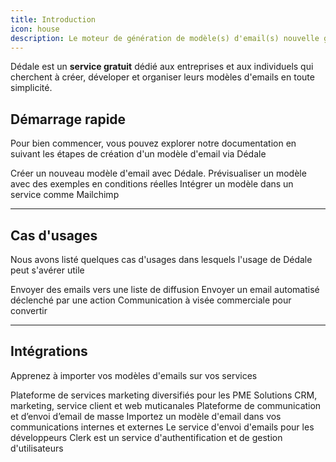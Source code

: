 ```yaml
---
title: Introduction
icon: house
description: Le moteur de génération de modèle(s) d'email(s) nouvelle génération
---
```


Dédale est un **service gratuit** dédié aux entreprises et aux individuels qui cherchent à créer, déveloper et organiser leurs modèles d'emails en toute simplicité.

## Démarrage rapide

Pour bien commencer, vous pouvez explorer notre documentation en suivant les étapes de création d'un modèle d'email via Dédale

<CardGroup cols={3}>
  <Card
    title="Créer"
    icon="circle-1"
    href="/dedale/demarrage-rapide#etape-1-creer-mon-premier-modele-d-email"
  >
    Créer un nouveau modèle d'email avec Dédale.
  </Card>
  <Card
    title="Prévisualiser"
    icon="circle-2"
    href="/dedale/demarrage-rapide#etape-2-ajouter-des-variables-et-previsualiser-mon-modele"
  >
    Prévisualiser un modèle avec des exemples en conditions réelles
  </Card>
  <Card
    title="Exporter"
    icon="circle-3"
    href="/dedale/demarrage-rapide#etape-4-exporter-mon-modele-vers-mon-service-d-envoi-d-emails"
  >
    Intégrer un modèle dans un service comme Mailchimp
  </Card>
</CardGroup>

---

## Cas d'usages

Nous avons listé quelques cas d'usages dans lesquels l'usage de Dédale peut s'avérer utile

<CardGroup cols={3}>
  <Card
    title="Emailing"
    icon="megaphone"
    href="/dedale/demarrage-rapide#etape-1-creer-mon-premier-modele-d-email"
  >
    Envoyer des emails vers une liste de diffusion
  </Card>
  <Card
    title="Transactionnel"
    icon="gear"
    href="/dedale/demarrage-rapide#etape-2-ajouter-des-variables-et-previsualiser-mon-modele"
  >
    Envoyer un email automatisé déclenché par une action
  </Card>
  <Card
    title="Retargeting"
    icon="bullseye-pointer"
    href="/dedale/demarrage-rapide#etape-4-exporter-mon-modele-vers-mon-service-d-envoi-d-emails"
  >
    Communication à visée commerciale pour convertir
  </Card>
</CardGroup>

---

## Intégrations

Apprenez à importer vos modèles d'emails sur vos services 

<CardGroup cols={2}>
  <Card
    title="Mailchimp"
    href="/dedale/integrations/mailchimp"
  >
    Plateforme de services marketing diversifiés pour les PME
  </Card>
  <Card
    title="Hubspot"
    href="/dedale/integrations/hubspot"
  >
    Solutions CRM, marketing, service client et web muticanales
  </Card>
  <Card
    title="Brevo (ex Sendinblue)"
    href="/dedale/integrations/brevo"
  >
    Plateforme de communication et d’envoi d’email de masse
  </Card>
  <Card
    title="Outlook"
    href="/dedale/integrations/outlook"
  >
    Importez un modèle d'email dans vos communications internes et externes
  </Card>
  <Card
    title="Resend"
    href="/dedale/integrations/resend"
  >
    Le service d'envoi d'emails pour les développeurs
  </Card>
  <Card
    title="Clerk"
    href="/dedale/integrations/clerk"
  >
    Clerk est un service d'authentification et de gestion d'utilisateurs
  </Card>
</CardGroup>
